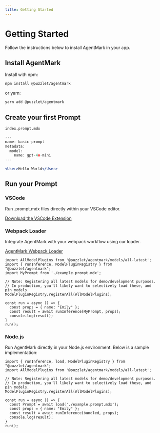 ```yaml
---
title: Getting Started
---
```


# Getting Started

Follow the instructions below to install AgentMark in your app.

## Install AgentMark

Install with npm:

```bash npm
npm install @puzzlet/agentmark
```

or yarn:

```bash npm
yarn add @puzzlet/agentmark
```

## Create your first Prompt

`index.prompt.mdx`
```jsx
---
name: basic-prompt
metadata:
  model:
    name: gpt-4o-mini
---

<User>Hello World</User>
```

## Run your Prompt

### VSCode

Run .prompt.mdx files directly within your VSCode editor.

[Download the VSCode Extension](https://marketplace.visualstudio.com/items?itemName=puzzlet.agentmark)

### Webpack Loader

Integrate AgentMark with your webpack workflow using our loader.

[AgentMark Webpack Loader](https://github.com/puzzlet-ai/agentmark-loader)

```tsx
import AllModelPlugins from '@puzzlet/agentmark/models/all-latest';
import { runInference, ModelPluginRegistry } from "@puzzlet/agentmark";
import MyPrompt from './example.prompt.mdx';

// Note: Registering all latest models for demo/development purposes. 
// In production, you'll likely want to selectively load these, and pin models.
ModelPluginRegistry.registerAll(AllModelPlugins);

const run = async () => {
  const props = { name: "Emily" };
  const result = await runInference(MyPrompt, props);
  console.log(result);
}
run();
```

### Node.js

Run AgentMark directly in your Node.js environment. Below is a sample implementation:

```tsx node
import { runInference, load, ModelPluginRegistry } from "@puzzlet/agentmark";
import AllModelPlugins from '@puzzlet/agentmark/models/all-latest';

// Note: Registering all latest models for demo/development purposes. 
// In production, you'll likely want to selectively load these, and pin models.
ModelPluginRegistry.registerAll(AllModelPlugins);

const run = async () => {
  const Prompt = await load('./example.prompt.mdx');
  const props = { name: "Emily" };
  const result = await runInference(bundled, props);
  console.log(result);
}
run();
```